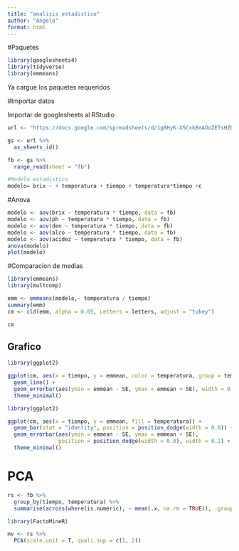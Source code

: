 ---
title: "analisis estadistico"
author: "Angela"
format: html
---

#Paquetes

```{r}
library(googlesheets4)
library(tidyverse)
library(emmeans)
```

Ya cargue los paquetes requeridos

#Importar datos

Importar de googlesheets al RStudio

```{r}
url <- "https://docs.google.com/spreadsheets/d/1g8HyK-XSCxkBxAOoZETsHZUdHtwCoSe9DvgDDqKLpKw/edit?gid=1298112693#gid=1298112693"

gs <- url %>% 
  as_sheets_id()

fb <- gs %>% 
  range_read(sheet = "fb")

#Modelo estadistico
modelo= brix ~ + temperatura + tiempo + temperatura*tiempo +ε
```
#Anova
```{r}
modelo <- aov(brix ~ temperatura * tiempo, data = fb)
modelo <- aov(ph ~ temperatura * tiempo, data = fb)
modelo <- aov(den ~ temperatura * tiempo, data = fb)
modelo <- aov(alco ~ temperatura * tiempo, data = fb)
modelo <- aov(acidez ~ temperatura * tiempo, data = fb)
anova(modelo)
plot(modelo)
```

#Comparacion de medias 
```{r}
library(emmeans)
library(multcomp)

emm <- emmeans(modelo,~ temperatura / tiempo)
summary(emm)
cm <- cld(emm, alpha = 0.05, Letters = letters, adjust = "tukey")

cm
```
## Grafico

```{r}
library(ggplot2)

ggplot(cm, aes(x = tiempo, y = emmean, color = temperatura, group = temperatura)) +
  geom_line() +
  geom_errorbar(aes(ymin = emmean - SE, ymax = emmean + SE), width = 0.2) +
  theme_minimal()
```
```{r}
library(ggplot2)

ggplot(cm, aes(x = tiempo, y = emmean, fill = temperatura)) + 
  geom_bar(stat = "identity", position = position_dodge(width = 0.8)) + 
  geom_errorbar(aes(ymin = emmean - SE, ymax = emmean + SE), 
                position = position_dodge(width = 0.8), width = 0.2) +
  theme_minimal()

```


# PCA
```{r}
rs <- fb %>%
  group_by(tiempo, temperatura) %>%
  summarise(across(where(is.numeric), ~ mean(.x, na.rm = TRUE)), .groups = "drop")

library(FactoMineR)

mv <- rs %>% 
  PCA(scale.unit = T, quali.sup = c(1, 2))
```











